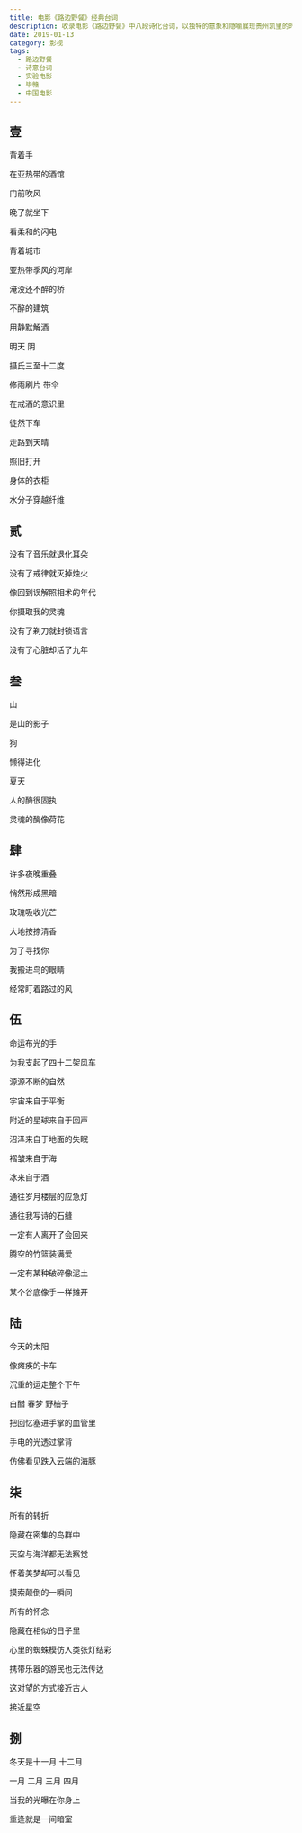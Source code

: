 ```yaml
---
title: 电影《路边野餐》经典台词
description: 收录电影《路边野餐》中八段诗化台词，以独特的意象和隐喻展现贵州凯里的时空流转与记忆交织
date: 2019-01-13
category: 影视
tags:
  - 路边野餐
  - 诗意台词
  - 实验电影
  - 毕赣
  - 中国电影
---
```


## 壹

背着手

在亚热带的酒馆

门前吹风

晚了就坐下

看柔和的闪电

背着城市

亚热带季风的河岸

淹没还不醉的桥

不醉的建筑

用静默解酒

明天 阴

摄氏三至十二度

修雨刷片 带伞

在戒酒的意识里

徒然下车

走路到天晴

照旧打开

身体的衣柜

水分子穿越纤维

## 贰

没有了音乐就退化耳朵

没有了戒律就灭掉烛火

像回到误解照相术的年代

你摄取我的灵魂

没有了剃刀就封锁语言

没有了心脏却活了九年

## 叁

山

是山的影子

狗

懒得进化

夏天

人的酶很固执

灵魂的酶像荷花

## 肆

许多夜晚重叠

悄然形成黑暗

玫瑰吸收光芒

大地按捺清香

为了寻找你

我搬进鸟的眼睛

经常盯着路过的风

## 伍

命运布光的手

为我支起了四十二架风车

源源不断的自然

宇宙来自于平衡

附近的星球来自于回声

沼泽来自于地面的失眠

褶皱来自于海

冰来自于酒

通往岁月楼层的应急灯

通往我写诗的石缝

一定有人离开了会回来

腾空的竹篮装满爱

一定有某种破碎像泥土

某个谷底像手一样摊开

## 陆

今天的太阳

像瘫痪的卡车

沉重的运走整个下午

白醋 春梦 野柚子

把回忆塞进手掌的血管里

手电的光透过掌背

仿佛看见跌入云端的海豚

## 柒

所有的转折

隐藏在密集的鸟群中

天空与海洋都无法察觉

怀着美梦却可以看见

摸索颠倒的一瞬间

所有的怀念

隐藏在相似的日子里

心里的蜘蛛模仿人类张灯结彩

携带乐器的游民也无法传达

这对望的方式接近古人

接近星空

## 捌

冬天是十一月 十二月

一月 二月 三月 四月

当我的光曝在你身上

重逢就是一间暗室
